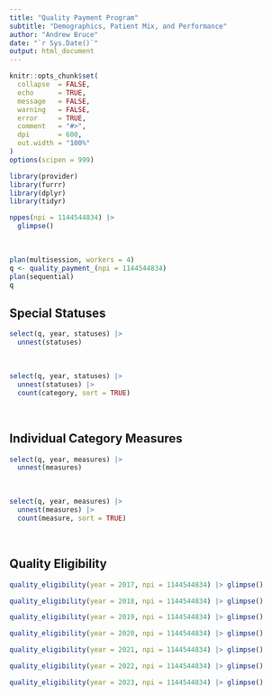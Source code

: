 ```yaml
---
title: "Quality Payment Program"
subtitle: "Demographics, Patient Mix, and Performance"
author: "Andrew Bruce"
date: "`r Sys.Date()`"
output: html_document
---
```


```r
knitr::opts_chunk$set(
  collapse  = FALSE,
  echo      = TRUE, 
  message   = FALSE, 
  warning   = FALSE,
  error     = TRUE,
  comment   = "#>",
  dpi       = 600, 
  out.width = "100%"
)
options(scipen = 999)
```

```r
library(provider)
library(furrr)
library(dplyr)
library(tidyr)
```

```r
nppes(npi = 1144544834) |> 
  glimpse()
```

<br>

```r
plan(multisession, workers = 4)
q <- quality_payment_(npi = 1144544834)
plan(sequential)
q
```


## Special Statuses

```r
select(q, year, statuses) |> 
  unnest(statuses)
```

<br>

```r
select(q, year, statuses) |> 
  unnest(statuses) |> 
  count(category, sort = TRUE)
```

<br>

## Individual Category Measures

```r
select(q, year, measures) |> 
  unnest(measures)
```


<br>

```r
select(q, year, measures) |> 
  unnest(measures) |> 
  count(measure, sort = TRUE)
```

<br>

## Quality Eligibility

```r
quality_eligibility(year = 2017, npi = 1144544834) |> glimpse()
```



```r
quality_eligibility(year = 2018, npi = 1144544834) |> glimpse()
```



```r
quality_eligibility(year = 2019, npi = 1144544834) |> glimpse()
```


```r
quality_eligibility(year = 2020, npi = 1144544834) |> glimpse()
```


```r
quality_eligibility(year = 2021, npi = 1144544834) |> glimpse()
```


```r
quality_eligibility(year = 2022, npi = 1144544834) |> glimpse()
```


```r
quality_eligibility(year = 2023, npi = 1144544834) |> glimpse()
```
